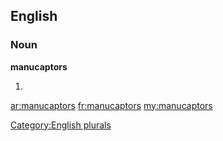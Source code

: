 ==English==

===Noun===
'''manucaptors'''

# {{plural of|[[manucaptor]]}}

[[Category:English plurals]]

[[ar:manucaptors]]
[[fr:manucaptors]]
[[my:manucaptors]]